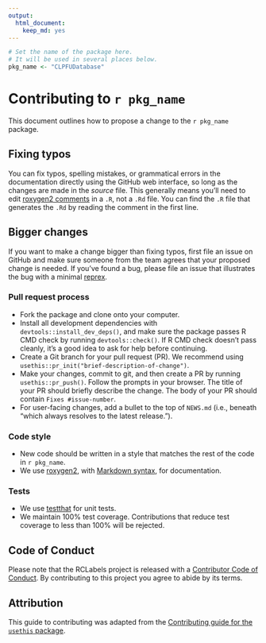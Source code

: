 ```yaml
---
output: 
  html_document: 
    keep_md: yes
---
```


<!-- Do not edit CONTRIBUTING.md.  -->
<!-- Be sure to edit CONTRIBUTING.Rmd, which is used to create CONTRIBUTING.md -->

```r
# Set the name of the package here.
# It will be used in several places below.
pkg_name <- "CLPFUDatabase"
```

# Contributing to ``r pkg_name``

This document outlines how to propose a change to the ``r pkg_name`` package.

## Fixing typos

You can fix typos, spelling mistakes, or grammatical errors in the documentation directly 
using the GitHub web interface, so long as the changes are made in the _source_ file.
This generally means you'll need to edit
[roxygen2 comments](https://roxygen2.r-lib.org/articles/roxygen2.html) in a `.R`, not a `.Rd` file.
You can find the `.R` file that generates the `.Rd` by reading the comment in the first line.

## Bigger changes

If you want to make a change bigger than fixing typos,
first file an issue on GitHub and make sure someone from the team agrees that your proposed change is needed.
If you’ve found a bug, please file an issue that illustrates the bug with a minimal
[reprex](https://www.tidyverse.org/help/#reprex).

### Pull request process

* Fork the package and clone onto your computer.
* Install all development dependencies with `devtools::install_dev_deps()`, and 
  make sure the package passes R CMD check by running `devtools::check()`.
  If R CMD check doesn't pass cleanly, it's a good idea to ask for help before continuing.
* Create a Git branch for your pull request (PR).
  We recommend using `usethis::pr_init("brief-description-of-change")`.
* Make your changes, commit to git, and then create a PR by running `usethis::pr_push()`.
  Follow the prompts in your browser.
  The title of your PR should briefly describe the change.
  The body of your PR should contain `Fixes #issue-number`.
* For user-facing changes, add a bullet to the top of `NEWS.md` 
  (i.e., beneath "which always resolves to the latest release.").

### Code style

* New code should be written in a style that matches the rest of the code in ``r pkg_name``. 
* We use [roxygen2](https://cran.r-project.org/package=roxygen2), 
  with [Markdown syntax](https://cran.r-project.org/web/packages/roxygen2/vignettes/rd-formatting.html), 
  for documentation.
  
### Tests

* We use [testthat](https://cran.r-project.org/package=testthat) for unit tests.
* We maintain 100% test coverage. Contributions that reduce test coverage to less than 100% will be rejected.

## Code of Conduct

Please note that the RCLabels project is released with a
[Contributor Code of Conduct](CODE_OF_CONDUCT.md). 
By contributing to this
project you agree to abide by its terms.

## Attribution

This guide to contributing was adapted from the
[Contributing guide for the `usethis` package](https://usethis.r-lib.org/CONTRIBUTING.html).
